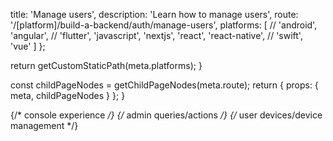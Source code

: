 
  title: 'Manage users',
  description: 'Learn how to manage users',
  route: '/[platform]/build-a-backend/auth/manage-users',
  platforms: [
    // 'android',
    'angular',
    // 'flutter',
    'javascript',
    'nextjs',
    'react',
    'react-native',
    // 'swift',
    'vue'
  ]
};

  return getCustomStaticPath(meta.platforms);
}

  const childPageNodes = getChildPageNodes(meta.route);
  return {
    props: {
      meta,
      childPageNodes
    }
  };
}

{/* console experience */}
{/* admin queries/actions */}
{/* user devices/device management */}

<Overview childPageNodes={props.childPageNodes} />
